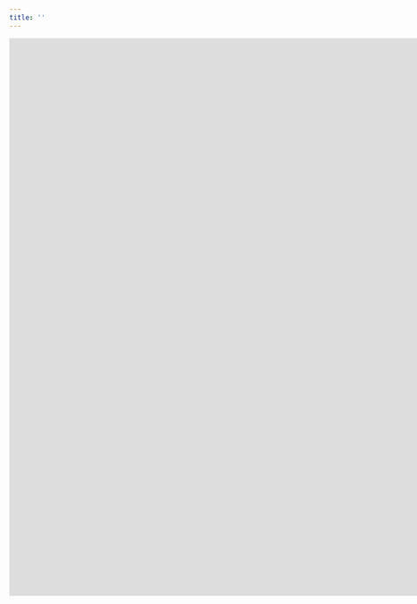 ```yaml
---
title: ''
---
```


<style>
table, th, td {
  border: 1px solid black;
  border-collapse: collapse;
}
body {
text-align: justify}
.main-container {
  max-width: 1850px;
  margin-left: auto;
  margin-right: auto;
}
</style>

<div align="center">
  <iframe width='1850px' height='1000px' frameBorder='0' src='https://vitiligo-cellxgene.dolphinnext.com/'>
    <p>Your browser does not support iframes</p>
  </iframe>
</div>